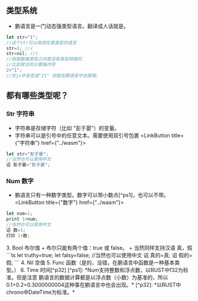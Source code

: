 
## 类型系统
+ 鹏语言是一门动态强类型语言。翻译成人话就是。
```ts
let str="1";
//这个str可以改成任意类型的语言
str=1; //√
str=nil; //√
//但是数据类型之间是没有类型转换的
//比如常见的计算操作符
2+"1";
//在js中会变成"21" 但是在鹏语言中会报错。 
```
## 都有哪些类型呢？
### Str 字符串
+ 字符串是存储字符（比如 "彭于晏"）的变量。
+ 字符串可以是引号中的任意文本。需要使用双引号包裹
<LinkButton title={"字符串"} href={"../wasm"}>
```ts
let str="彭于晏";
//当然也可以使用中文
诏 彭于晏="彭于晏";
```
</LinkButton>

### Num 数字
+ 鹏语言只有一种数字类型。数字可以带小数点[^ps1]，也可以不带。
<LinkButton title={"数字"} href={"../wasm"}>
```ts
let num=1;
print 1+num;
//当然也可以使用中文
诏 数=1;
打印 1+数;
```
</LinkButton>
3. Bool 布尔值
+ 布尔只能有两个值：true 或 false。
+ 当然同样支持汉语 真，假
<LinkButton title={"布尔"} href={"../wasm"}>
```ts
let truthy=true;
let falsy=false;
//当然也可以使用中文
诏 真的=真;
诏 假的=假;
```
</LinkButton>
4. Nil 空值
5. Func 函数（是的，没错，在鹏语言中函数是一种基本类型。）
6. Time 时间[^p32]
[^ps1]: *Num支持整数和浮点数，以RUST中f32为标准。但是注意 鹏语言的数据计算都是以浮点数（小数）为基准的，所以 0.1+0.2=0.3000000004这种事在鹏语言中也会出现。*
[^p32]: *以RUST中chrono中DateTime为标准。*